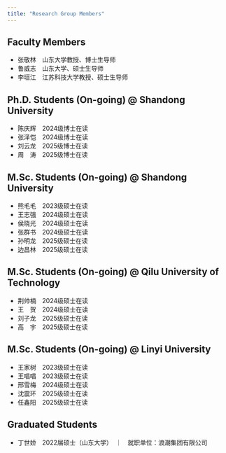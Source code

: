 ```yaml
---
title: "Research Group Members"
---
```

::: {#center}
## <strong>Faculty Members</strong>

- 张敬林　山东大学教授、博士生导师
- 鲁威志　山东大学、硕士生导师
- 李垣江　江苏科技大学教授、硕士生导师

## <strong>Ph.D. Students (On-going) @ Shandong University</strong>

- 陈庆辉　2024级博士在读
- 张泽恺　2024级博士在读
- 刘云龙　2025级博士在读
- 周　涛　2025级博士在读

## <strong>M.Sc. Students (On-going) @ Shandong University</strong>

- 熊毛毛　2023级硕士在读
- 王志强　2024级硕士在读
- 侯晓光　2024级硕士在读
- 张群书　2024级硕士在读
- 孙明龙　2025级硕士在读
- 边昌林　2025级硕士在读

## <strong>M.Sc. Students (On-going) @ Qilu University of Technology</strong>

- 荆帅楠　2024级硕士在读
- 王　贺　2024级硕士在读
- 刘子龙　2025级硕士在读
- 高　宇　2025级硕士在读

## <strong>M.Sc. Students (On-going) @ Linyi University</strong>

- 王家树　2023级硕士在读
- 王唱唱　2023级硕士在读
- 邢雪梅　2024级硕士在读
- 沈震环　2025级硕士在读
- 任鑫阳　2025级硕士在读


## <strong>Graduated Students</strong>

- 丁世娇　2022届硕士（山东大学）　｜　就职单位：浪潮集团有限公司
:::
